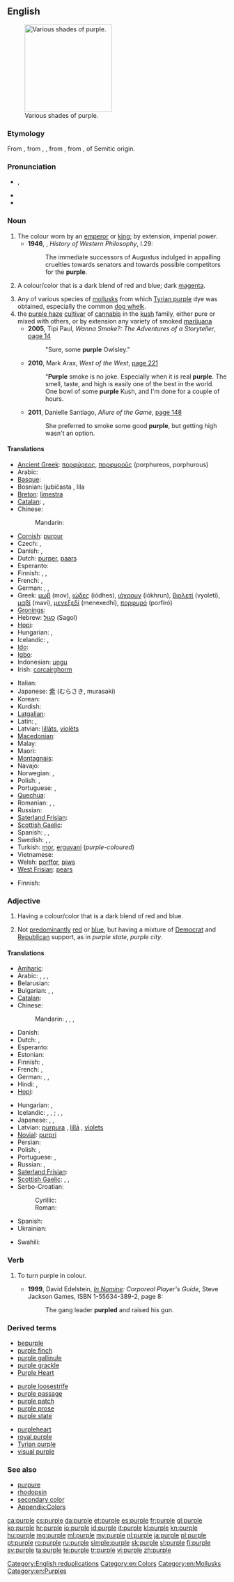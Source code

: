 {{wikipedia}}
{{also|Purple}}
==English==
[[File:Color icon purple v2.svg|thumb|200px|upright|Various shades of purple.]]

===Etymology===
From {{etyl|enm}} {{term|purpel|lang=enm}}, from {{etyl|ang}} {{term|purple|lang=ang}}, {{term|purpure||purple|lang=ang}}, from {{etyl|la}} {{term|purpura||purple dye, shellfish|lang=la}}, from {{etyl|grc}} {{term|πορφύρα||tr=porphura|purple fish|lang=grc}}, of Semitic origin.

===Pronunciation===
* {{a|UK}} {{IPA|/ˈpɜː(ɹ).pəl/}}, {{SAMPA|/"p3(r\).p@/}}
* {{audio|en-us-purple.ogg|Audio (US)}}
* {{rhymes|ɜː(r)pəl}}

===Noun===
{{en-noun}}

# The colour worn by an [[emperor]] or [[king]]; by extension, imperial power.
#* '''1946''', {{w|Bertrand Russell}}, ''History of Western Philosophy'', I.29:
#*: The immediate successors of Augustus indulged in appalling cruelties towards senators and towards possible competitors for the '''purple'''.
# A colour/color that is a dark blend of red and blue; dark [[magenta]].
#: {{color panel|800080}}
# Any of various species of [[mollusk]]s from which [[Tyrian purple]] dye was obtained, especially the common [[dog whelk]].
# the [[purple haze]] [[cultivar]] of [[cannabis]] in the [[kush]] family, either pure or mixed with others, or by extension any variety of smoked [[marijuana]]
#* '''2005''', Tipi Paul, ''Wanna Smoke?: The Adventures of a Storyteller'', [http://books.google.com/books?id=4QyBN9A60qkC&pg=PA14&dq=smoke+some+purple&hl=en&ei=ziDTTrWHLMWRiQLNk7mwAw&sa=X&oi=book_result&ct=result&resnum=15&ved=0CHgQ6AEwDg page 14]
#*: "Sure, some '''purple''' Owlsley."
#* '''2010''', Mark Arax, ''West of the West'', [http://books.google.com/books?id=vq1iKDq0YdUC&pg=PA221&dq=smoke+some+purple&hl=en&ei=ziDTTrWHLMWRiQLNk7mwAw&sa=X&oi=book_result&ct=result&resnum=20&ved=0CJABEOgBMBM page 221]
#*: “'''Purple''' smoke is no joke. Especially when it is real '''purple'''. The smell, taste, and high is easily one of the best in the world. One bowl of some '''purple''' Kush, and I'm done for a couple of hours.
#* '''2011''', Danielle Santiago, ''Allure of the Game'', [http://books.google.com/books?id=kRCN2TXAiQwC&pg=PA148&dq=smoke+some+purple&hl=en&ei=ziDTTrWHLMWRiQLNk7mwAw&sa=X&oi=book_result&ct=result&resnum=7&ved=0CE4Q6AEwBg page 148]
#*: She preferred to smoke some good '''purple''', but getting high wasn't an option.

====Translations====
{{trans-top|colour}}
* [[Ancient Greek]]: [[πορφύρεος]], [[πορφυροῦς]] (porphureos, porphurous)
* Arabic: {{t|ar|بنفسجي|sc=Arab}}
* [[Basque]]: {{t|eu|gorrindol}}
* Bosnian: ljubičasta {{f}}, lila {{f}}
* [[Breton]]: [[limestra]]
* [[Catalan]]: {{t|ca|porpra|f}}, {{t|ca|púrpura|f}}
* Chinese:
*: Mandarin: {{t-|cmn|紫色|tr=zǐsè|sc=Hani}}
* [[Cornish]]: [[purpur]]
* Czech: {{t|cs|purpurový}}, {{t|cs|fialový}}
* Danish: {{t+|da|lilla}}, {{t-|da|violet}}
* Dutch: [[purper]], [[paars]]
* Esperanto: {{t-|eo|purpuro|xs=Esperanto}}
* Finnish: {{t-|fi|sinipunainen}}, {{t+|fi|purppura}}, {{t|fi|violetti}}
* French: {{t+|fr|violet}}, {{t+|fr|pourpre}}
* German: {{t|de|purpur}}, {{t|de|lila}}, {{t|de|violett}}
* Greek: [[μωβ]] (mov), [[ιώδες]] (iódhes), [[ιόχρουν]] (iókhrun), [[βιολετί]] (vyoletí), [[μαβί]] (maví), [[μενεξεδί]] (menexedhí), [[πορφυρό]] (porfiró)
* [[Gronings]]: {{tø|gos|sangen}}
* Hebrew: [[סגול]] (Sagol)
* [[Hopi]]: {{tø|hop|tsorongpu}}
* Hungarian: {{t+|hu|bíbor}},  {{t+|hu|lila}}
* Icelandic: {{t+|is|fjólublár|m}}, {{t|is|purpuralitur|m}}
* [[Ido]]: {{t+|io|purpuro|xs=Ido}}
* [[Igbo]]: {{tø|ig|odòdo}}
* Indonesian: [[ungu]]
* Irish: [[corcairghorm]]
{{trans-mid}}
* Italian: {{t-|it|porpora|m}}
* Japanese: [[紫]] (むらさき, murasaki)
* Korean: {{t|ko|자주색|tr=jajusaek|sc=Kore}}
* Kurdish: {{t+|ku|مۆر|sc=ku-Arab}}
* [[Latgalian]]: {{tø|ltg|liļovs|m}}
* Latin: {{t-|la|purpura}}, {{t-|la|ostrum}}
* Latvian: [[lillāts]], [[violēts]] {{m}}
* [[Macedonian]]: {{t|mk|пурпурна|f|tr=purpurna|sc=Cyrl}}
* Malay: {{t|ms|ungu}}
* Maori: {{t|mi|pāpura}}
* [[Montagnais]]: {{tø|moe|kaiapitshiminet}}
* Navajo: {{tø|nv|tsédídéehgo dootłʼizh}}
* Norwegian: {{t|no|lilla}}, {{t|no|fiolett}}
* Polish: {{t+|pl|purpura}}, {{t-|pl|fiolet}}
* Portuguese: {{t+|pt|roxo}}, {{t+|pt|púrpura}}
* [[Quechua]]: {{t|qu|kulli}}
* Romanian: {{t+|ro|purpuriu}}, {{t+|ro|mov}}, {{t-|ro|violet}}
* Russian: {{t|ru|фиолетовый|tr=fiolétovyj|sc=Cyrl}}
* [[Saterland Frisian]]: {{tø|stq|sangen}}
* [[Scottish Gaelic]]: {{t-|gd|purpar|m|xs=Scottish Gaelic}}
* Spanish: {{t+|es|morado|m}}, {{t+|es|púrpura|m}}, {{t+|es|lila}}
* Swedish: {{t|sv|lila}}, {{t|sv|violett}}, {{t|sv|gredelin}} {{qualifier|obsolete}}
* Turkish: [[mor]], [[erguvani]] (''purple-coloured'')
* Vietnamese: {{t|vi|tía}}
* Welsh: [[porffor]], [[piws]]
* [[West Frisian]]: [[pears]]
{{trans-bottom}}

{{trans-top|mollusk}}
* Finnish: {{t|fi|purppurakotilo}}
{{trans-mid}}
{{trans-bottom}}

===Adjective===
{{en-adj}}

# Having a colour/color that is a dark blend of red and blue.
# {{US|politics}} Not [[predominant]]ly [[red]] or [[blue]], but having a mixture of [[Democrat]] and [[Republican]] support, as in ''purple state'', ''purple city''.

====Translations====
{{trans-top|colour}}
* [[Amharic]]: {{tø|am|ሃምራዊ|tr=hamrawi|sc=Ethi}}
* Arabic: {{t|ar|أرجواني|tr='urjuwaaniy}}, {{t|ar|بنفسجي}}, {{t|ar|أرجواني|tr=ʾurjuwāniyy|sc=Arab}}, {{t|ar|بنفسجي|tr=banafsajiyy|sc=Arab}}
* Belarusian: {{t|be|фіялетавы|tr=fijalétavy|sc=Cyrl}}
* Bulgarian: {{t|bg|виолетов|m|tr=violétov|sc=Cyrl}}, {{t|bg|пурпурен|m|tr=púrpuren|sc=Cyrl}}, {{t|bg|морав|m|tr=mórav|sc=Cyrl}}
* [[Catalan]]: {{t|ca|porpra}}
* Chinese:
*: Mandarin: {{t-|cmn|紫色|tr=zǐsè|sc=Hani}}, {{t-|cmn|紫|tr=zǐ|sc=Hani}}, {{t-|cmn|紺|sc=Hani}}, {{t-|cmn|绀|tr=gàn|sc=Hani}}
* Danish: {{t+|da|lilla}}
* Dutch: {{t+|nl|paars}}, {{t|nl|purperen}}
* Esperanto: {{t-|eo|purpura|xs=Esperanto}}
* Estonian: {{t|et|purpurne}}
* Finnish: {{t|fi|sinipunainen}}, {{t|fi|violetti}}
* French: {{t+|fr|violet}}, {{t+|fr|pourpre}}
* German: {{t+|de|violett}}, {{t+|de|lila}}, {{t|de|purpurrot}}
* Hindi: {{t|hi|बैंगनी|tr=baiṅganī|sc=Deva}}, {{t|hi|बैगनी|tr=baiganī|sc=Deva}}
* [[Hopi]]: {{tø|hop|tsorongpu}}
{{trans-mid}}
* Hungarian: {{t+|hu|bíbor}}, {{t|hu|bíborszínű}}
* Icelandic: {{t+|is|fjólublár|m}}, {{t|is|fjólublá|f}}, {{t|is|fjólublátt|n}}; {{t|is|purpuralitur|m}}, {{t|is|purpuralit|f}}, {{t|is|purpuralitt|n}}
* Japanese: {{t-|ja|紫色|tr=むらさきいろ, murasakiiro}}, {{t+|ja|紫|alt=紫の|tr=むらさきの, murasaki-no}}, {{t|ja|パープル|tr=pāpuru}}
* Latvian: [[purpurs|purpura]] {{genitive}}, [[lillā]] {{indecl}}, [[violets]] {{m}}
* [[Novial]]: [[purpri]]
* Persian: {{t|fa|زرشکی|tr=zereški|sc=fa-Arab}}
* Polish: {{t+|pl|purpurowy}}, {{t+|pl|fioletowy}}
* Portuguese: {{t+|pt|púrpura}}, {{t+|pt|roxo}}
* Russian: {{t+|ru|фиолетовый|tr=fiolétovyj}}, {{t|ru|пурпурный|tr=púrpurnyj, purpúrnyj}}
* [[Saterland Frisian]]: {{tø|stq|sangen}}
* [[Scottish Gaelic]]: {{t-|gd|purpar|xs=Scottish Gaelic}},  {{t-|gd|purpaidh|m|xs=Scottish Gaelic}}, {{t-|gd|còrcair|xs=Scottish Gaelic}}
* Serbo-Croatian:
*: Cyrillic: {{t|sh|пурпуран}}
*: Roman: {{t|sh|purpuran}}
* Spanish: {{t+|es|morado}}
* Ukrainian: {{t|uk|фіолетовий|tr=fiolétovyj|sc=Cyrl}}
{{trans-bottom}}

{{trans-top|Democratic/Republican support}}
* Swahili: {{t+|sw|udhurungi|xs=Swahili}}
{{trans-mid}}
{{trans-bottom}}

===Verb===
{{en-verb|purples|purpling|purpled}}

# {{intransitive}} To turn purple in colour.
#* '''1999''', David Edelstein, ''[[w:In Nomine|In Nomine]]: Corporeal Player's Guide'', Steve Jackson Games, ISBN 1-55634-389-2, page 8:
#*: The gang leader '''purpled''' and raised his gun.

===Derived terms===
{{top3}}
* [[bepurple]]
* [[purple finch]]
* [[purple gallinule]]
* [[purple grackle]]
* [[Purple Heart]]
{{mid3}}
* [[purple loosestrife]]
* [[purple passage]]
* [[purple patch]]
* [[purple prose]]
* [[purple state]]
{{mid3}}
* [[purpleheart]]
* [[royal purple]]
* [[Tyrian purple]]
* [[visual purple]]
{{bottom}}

===See also===
* [[purpure]]
* [[rhodopsin]]
* [[secondary color]]
* [[Appendix:Colors]]

[[Category:English reduplications]]
[[Category:en:Colors]]
[[Category:en:Mollusks]]
[[Category:en:Purples]]

[[ca:purple]]
[[cs:purple]]
[[da:purple]]
[[et:purple]]
[[es:purple]]
[[fr:purple]]
[[gl:purple]]
[[ko:purple]]
[[hr:purple]]
[[io:purple]]
[[id:purple]]
[[it:purple]]
[[kl:purple]]
[[kn:purple]]
[[hu:purple]]
[[mg:purple]]
[[ml:purple]]
[[my:purple]]
[[nl:purple]]
[[ja:purple]]
[[pl:purple]]
[[pt:purple]]
[[ro:purple]]
[[ru:purple]]
[[simple:purple]]
[[sk:purple]]
[[sl:purple]]
[[fi:purple]]
[[sv:purple]]
[[ta:purple]]
[[te:purple]]
[[tr:purple]]
[[vi:purple]]
[[zh:purple]]